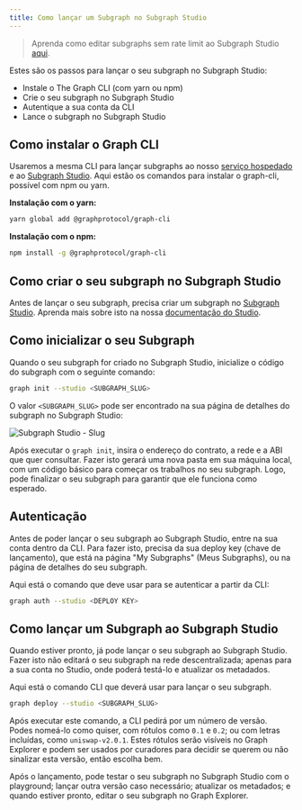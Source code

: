 ```yaml
---
title: Como lançar um Subgraph no Subgraph Studio
---
```


> Aprenda como editar subgraphs sem rate limit ao Subgraph Studio [aqui](https://www.notion.so/edgeandnode/The-Graph-Subgraph-Studio-Non-Rate-Limited-Chain-Integration-889fe061ee6b4423a7f8e2c8070b9294).

Estes são os passos para lançar o seu subgraph no Subgraph Studio:

- Instale o The Graph CLI (com yarn ou npm)
- Crie o seu subgraph no Subgraph Studio
- Autentique a sua conta da CLI
- Lance o subgraph no Subgraph Studio

## Como instalar o Graph CLI

Usaremos a mesma CLI para lançar subgraphs ao nosso [serviço hospedado](https://thegraph.com/hosted-service/) e ao [Subgraph Studio](https://thegraph.com/studio/). Aqui estão os comandos para instalar o graph-cli, possível com npm ou yarn.

**Instalação com o yarn:**

```bash
yarn global add @graphprotocol/graph-cli
```

**Instalação com o npm:**

```bash
npm install -g @graphprotocol/graph-cli
```

## Como criar o seu subgraph no Subgraph Studio

Antes de lançar o seu subgraph, precisa criar um subgraph no [Subgraph Studio](https://thegraph.com/studio/). Aprenda mais sobre isto na nossa [documentação do Studio](/deploying/subgraph-studio).

## Como inicializar o seu Subgraph

Quando o seu subgraph for criado no Subgraph Studio, inicialize o código do subgraph com o seguinte comando:

```bash
graph init --studio <SUBGRAPH_SLUG>
```

O valor `<SUBGRAPH_SLUG>` pode ser encontrado na sua página de detalhes do subgraph no Subgraph Studio:

![Subgraph Studio - Slug](/img/doc-subgraph-slug.png)

Após executar o `graph init`, insira o endereço do contrato, a rede e a ABI que quer consultar. Fazer isto gerará uma nova pasta em sua máquina local, com um código básico para começar os trabalhos no seu subgraph. Logo, pode finalizar o seu subgraph para garantir que ele funciona como esperado.

## Autenticação

Antes de poder lançar o seu subgraph ao Subgraph Studio, entre na sua conta dentro da CLI. Para fazer isto, precisa da sua deploy key (chave de lançamento), que está na página "My Subgraphs" (Meus Subgraphs), ou na página de detalhes do seu subgraph.

Aqui está o comando que deve usar para se autenticar a partir da CLI:

```bash
graph auth --studio <DEPLOY KEY>
```

## Como lançar um Subgraph ao Subgraph Studio

Quando estiver pronto, já pode lançar o seu subgraph ao Subgraph Studio. Fazer isto não editará o seu subgraph na rede descentralizada; apenas para a sua conta no Studio, onde poderá testá-lo e atualizar os metadados.

Aqui está o comando CLI que deverá usar para lançar o seu subgraph.

```bash
graph deploy --studio <SUBGRAPH_SLUG>
```

Após executar este comando, a CLI pedirá por um número de versão. Podes nomeá-lo como quiser, com rótulos como `0.1` e `0.2`; ou com letras incluídas, como `uniswap-v2.0.1`. Estes rótulos serão visíveis no Graph Explorer e podem ser usados por curadores para decidir se querem ou não sinalizar esta versão, então escolha bem.

Após o lançamento, pode testar o seu subgraph no Subgraph Studio com o playground; lançar outra versão caso necessário; atualizar os metadados; e quando estiver pronto, editar o seu subgraph no Graph Explorer.

